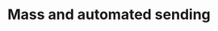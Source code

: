 ---
title: "Mass and automated sending"
titleSection: "of SMS"
sibtitle: "Communicate your ideas, promotions, or whatever you need directly with a professional bulk SMS platform, designed to achieve high delivery rates, reduce no-shows, and boost purchases with campaigns and automations ready in minutes."
buttonDemo: "Schedule demo"
---
